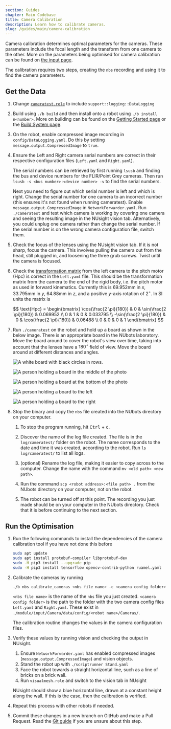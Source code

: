 ```yaml
---
section: Guides
chapter: Main Codebase
title: Camera Calibration
description: Learn how to calibrate cameras.
slug: /guides/main/camera-calibration
---
```


Camera calibration determines optimal parameters for the cameras. These parameters include the focal length and the transform from one camera to the other. More on the parameters being optimised for camera calibration can be found on [the input page](/system/subsystems/input#cameras).

The calibration requires two steps, creating the `nbs` recording and using it to find the camera parameters.

## Get the Data

1.  Change [`cameratest.role`](https://github.com/NUbots/NUbots/blob/master/roles/cameratest.role) to include `support::logging::DataLogging`

2.  Build using `./b build` and then install onto a robot using `./b install n<number>`. More on building can be found on the [Getting Started page](/guides/main/getting-started) or the [Build System page](/system/foundations/build-system).

3.  On the robot, enable compressed image recording in `config/DataLogging.yaml`. Do this by setting `message.output.CompressedImage` to `true`.

4.  Ensure the Left and Right camera serial numbers are correct in their respective configuration files (`Left.yaml` and `Right.yaml`).

    The serial numbers can be retrieved by first running `lsusb` and finding the bus and device numbers for the FLIR/Point Grey cameras. Then run `lsusb -s <bus number>:<device number> -v` to find the serial numbers.

    Next you need to figure out which serial number is left and which is right. Change the serial number for one camera to an incorrect number (this ensures it's not found when running cameratest). Enable `message.output.CompressedImage` in `NetworkForwarder.yaml`. Run `./cameratest` and test which camera is working by covering one camera and seeing the resulting image in the NUsight vision tab. Alternatively, you could unplug one camera rather than change the serial number. If the serial number is on the wrong camera configuration file, switch them.

5.  Check the focus of the lenses using the NUsight vision tab. If it is not sharp, focus the camera. This involves pulling the camera out from the head, still plugged in, and loosening the three grub screws. Twist until the camera is focused.

6.  Check the [transformation matrix](/system/foundations/mathematics#homogeneous-transformations) from the left camera to the pitch motor (Hpc) is correct in the `Left.yaml` file. This should be the transformation matrix from the camera to the end of the rigid body, i.e. the pitch motor as used in forward kinematics. Currently this is 69.952mm in $x$, 33.795mm in $y$, 64.88mm in $z$, and a positive $y$-axis rotation of $2^\circ$. In SI units the matrix is

    $$
    \text{Hpc} = \begin{bmatrix}
    \cos(\frac{2 \pi}{180}) & 0 & \sin(\frac{2 \pi}{180}) & 0.069952 \\
    0 & 1 & 0 & 0.033795 \\
    -\sin(\frac{2 \pi}{180}) & 0 & \cos(\frac{2 \pi}{180}) & 0.06488 \\
    0 & 0 & 0 & 1 \end{bmatrix}
    $$

7.  Run `./cameratest` on the robot and hold up a board as shown in the below image. There is an appropriate board in the NUbots laboratory. Move the board around to cover the robot's view over time, taking into account that the lenses have a $180^{\circ}$ field of view. Move the board around at different distances and angles.

    ![A white board with black circles in rows.](./images/calibration/asymmetric-circle-grid.svg 'Asymmetric circles grid used for calibration.')

    <Grid columns='1fr 1fr' caption="Photos from the robot's cameras of a person moving around a board for camera calibration.">

    ![A person holding a board in the middle of the photo](./images/calibration/board-middle.jpg)

    ![A person holding a board at the bottom of the photo](./images/calibration/board-below.jpg)

    ![A person holding a board to the left](./images/calibration/board-left.jpg)

    ![A person holding a board to the right](./images/calibration/board-right.jpg)

    </Grid>

8.  Stop the binary and copy the `nbs` file created into the NUbots directory on your computer.

    1. To stop the program running, hit <kbd>Ctrl</kbd> + <kbd>c</kbd>.

    2. Discover the name of the log file created. The file is in the `log/cameratest/` folder on the robot. The name corresponds to the date and time it was created, according to the robot. Run `ls log/cameratest/` to list all logs.

    3. (optional) Rename the log file, making it easier to copy across to the computer. Change the name with the command `mv <old path> <new path>`.

    4. Run the command `scp <robot address>:<file path> .` from the NUbots directory on your computer, not on the robot.

    5. The robot can be turned off at this point. The recording you just made should be on your computer in the NUbots directory. Check that it is before continuing to the next section.

## Run the Optimisation

1.  Run the following commands to install the dependencies of the camera calibration tool if you have not done this before

    ```bash
    sudo apt update
    sudo apt install protobuf-compiler libprotobuf-dev
    sudo -H pip3 install --upgrade pip
    sudo -H pip3 install tensorflow opencv-contrib-python ruamel.yaml
    ```

2.  Calibrate the cameras by running

    ```bash
    ./b nbs calibrate_cameras <nbs file name> -c <camera config folder>
    ```

    `<nbs file name>` is the name of the `nbs` file you just created. `<camera config folder>` is the path to the folder with the two camera config files `Left.yaml` and `Right.yaml`. These exist in `./module/input/Camera/data/config/<robot name>/Cameras/`.

    The calibration routine changes the values in the camera configuration files.

3.  Verify these values by running vision and checking the output in NUsight.

    1. Ensure `NetworkForwarder.yaml` has enabled compressed images (`message.output.CompressedImage`) and vision objects.
    2. Stand the robot up with `./scriptrunner Stand.yaml`
    3. Face the robot towards a straight horizontal line, such as a line of bricks on a brick wall.
    4. Run `visualmesh.role` and switch to the vision tab in NUsight

    NUsight should show a blue horizontal line, drawn at a constant height along the wall. If this is the case, then the calibration is verified.

4.  Repeat this process with other robots if needed.

5.  Commit these changes in a new branch on GitHub and make a Pull Request. Read the [Git guide](/guides/general/git) if you are unsure about this step.
